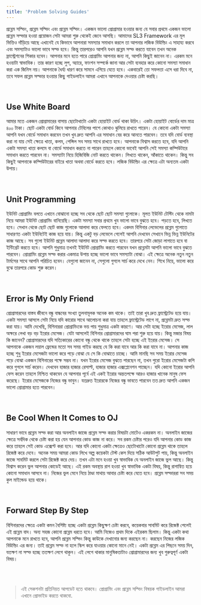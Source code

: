 ```yaml
---
title: 'Problem Solving Guides'
---
```


প্রব্লেম সল্ভিং, প্রব্লেম সল্ভিং এবং প্রব্লেম সল্ভিং। একজন ভালো প্রোগ্রামার হওয়ার জন্য যে সবার প্রথমে একজন ভালো প্রব্লেম সল্ভার হওয়া প্রয়োজন সেটা আমরা শুরু থেকেই জেনে আসছি। আমাদের SL3 Framework এর মূল ভিত্তিও দাঁড়িয়ে আছে এখানেই যে কিভাবে আপনারা সমস্যার সমাধান করলে তা আপনার লজিক বিউল্ডিং এ সাহায্য করবে এবং সমস্যাটাও ভালো ভাবে সল্ভ হবে। কিন্তু তারপরেও আপনি যখন প্রব্লেম সল্ভ করতে যাবেন তখন অনেক ফ্রাস্ট্রেশনের শিকার হবেন। আপনার মনে হতে পারে প্রোগ্রামিং আপনার জন্য না, আপনি কিছুই জানেন না। এরকম মনে হওয়াটা স্বাভাবিক। তার কারণ হচ্ছে লুপ, অ্যারে, ফাংশন সম্পর্কে জানা আর সেটা ব্যবহার করে কোনো সমস্যা সমাধান করা এক জিনিস নয়। আপনাকে ধৈর্য্য ধারণ করে সামনে এগিয়ে যেতে হবে। একবারেই তো সফলতা এসে ধরা দিবে না, তবে সফল প্রব্লেম সল্ভার হওয়ার কিছু গাইডলাইন আমরা এখানে আপনাকে দেওয়ার চেষ্টা করছি।

<br />

## Use White Board

আমার মতে একজন প্রোগ্রামারের বাসায় ছোটোখাটো একটা হোয়াইট বোর্ড থাকা উচিৎ। একটা হোয়াইট বোর্ডের দাম মাত্র ৪০০ টাকা। ছোট একটা বোর্ড কিনে আপনার টেবিলের পাশে কোথাও ঝুলিয়ে রাখতে পারেন। যে কোনো একটা সমস্যা আপনি যখন বোর্ডে সমাধান করবেন তখন খুব দ্রুত আপনি এর সমাধান বের করে আনতে পারবেন। তবে যদি বোর্ড ব্যবস্থা করা না যায় সেই ক্ষেত্রে খাতা, কলম, পেন্সিল সব সময় সাথে রাখতে হবে। আপনাকে বিশ্বাস করতে হবে, যদি আপনি একটা সমস্যা খাতা কলমে বা বোর্ডে সমাধান করতে না পারেন তাহলে কোনো ভাবেই আপনি সেই সমস্যা কম্পিউটারে সমাধান করতে পারবেন না। সমস্যাটা নিয়ে হিজিবিজি নোট করতে থাকেন। লিখতে থাকেন, আঁকাতে থাকেন। কিন্তু সব কিছুই আপনাকে কম্পিউটারের বাইরে খাতা অথবা বোর্ডে করতে হবে। লজিক বিউল্ডিং এর ক্ষেত্রে এটা অন্যতম একটা উপায়।

<br />

## Unit Programming

ইউনিট প্রোগ্রামিং বলতে এখানে বোঝানো হচ্ছে সব থেকে ছোট ছোট সমস্যা গুলোকে। মূলত ইউনিট টেস্টিং থেকে নামটা নিয়ে আমরা ইউনিট প্রোগ্রামিং বানিয়েছি। একটা সমস্যা সবার প্রথমে খুব ভালো ভাবে বুঝতে হবে। পড়তে হবে, লিখতে হবে। সেখান থেকে ছোট ছোট কাজ গুলোকে আলাদা করে ফেলতে হবে। একদম বিগিনার লেভেলের প্রব্লেম গুলোতে সাধারণত একটা ইউনিটেই কাজ হয়ে যায়। কিন্তু একটু বড় লেভেলে গেলেই আপনি দেখবেন সেখানে ভিন্ন ভিন্ন ইউনিটের কাজ আছে। সব গুলো ইউনিট প্রব্লেম আলাদা আলাদা করে সল্ভ করতে হবে। তারপরে সেটা জোড়া লাগাতে হবে বা ইন্টিগ্রেট করতে হবে। আপনি শুধুমাত্র তখনই ইউনিট প্রোগ্রামিং করতে পারবেন যখন প্রব্লেমটা আপনি ভালো ভাবে বুঝতে পারবেন। প্রোগ্রামিং প্রব্লেম সল্ভ করার একমাত্র উপায় হচ্ছে ভালো ভাবে সমস্যাটা বোঝা। এই ক্ষেত্রে অনেক নতুন নতুন টার্মসের সাথে আপনি পরিচিত হবেন। যেগুলো জানেন না, সেগুলো গুগলে সার্চ করে দেখে নেন। শিখে নিয়ে, ভালো করে বুঝে তারপরে কোড শুরু করেন।

<br />

## Error is My Only Friend

প্রোগ্রামারদের বাস্তব জীবনে বন্ধু বান্ধবের সংখ্যা তুলনামূলক অনেক কম থাকে। তাই তারা খুব দ্রুত ফ্রাস্ট্রেটেড হয়ে যায়। একটা সমস্যা আসলে সেটা নিয়ে যদি কারোর সাথে আলোচনা করা যায় তাহলে ফ্রাস্ট্রেটেড লাগে না, প্রব্লেমটা দ্রুত সল্ভ করা যায়। আমি দেখেছি, বিগিনাররা প্রোগ্রামিংকে ভয় পায় শুধুমাত্র একটা কারণে। আর সেটা হচ্ছে ইরোর মেসেজ, লাল অক্ষরে লেখা বড় বড় ইরোর মেসেজ। যেটা আসলেই বিগিনার প্রোগ্রামারদের ঘাম পরা শুরু হয়ে যায়। কিন্তু মজার বিষয় কি জানেন? প্রোগ্রামারদের যদি সত্যিকারের কোনো বন্ধু থেকে থাকে তাহলে সেটা হচ্ছে এই ইরোর মেসেজ। সে আপনাকে একজন লয়াল ফ্রেন্ডের মতো সব সময় গাইড করছে যে কি করা যাবে আর কি করা যাবে না। আপনার কাজ হচ্ছে শুধু ইরোর মেসেজটা ভালো করে পড়ে বোঝা যে সে কি বোঝাতে চাচ্ছে। আমি মানছি সব সময় ইরোর মেসেজ পড়ে বোঝা একজন বিগিনারের পক্ষে সম্ভব না। যখন ইরোর মেসেজ বুঝতে পারছেন না, তখন পুরো ইরোর মেসেজটা কপি করে গুগলে সার্চ করেন। দেখবেন হাজার হাজার রেসাল্ট, হাজার হাজার এক্সপ্লেনেশন পাচ্ছেন। যদি কোনো ইরোর আপনি ফেস করেন তাহলে নিশ্চিত থাকবেন যে আপনার পূর্বে এই একই ইরোর অন্ততপক্ষে আরও হাজার খানেক মানুষ ফেস করেছে। ইরোর মেসেজকে নিজের বন্ধু ভাবুন। যতদ্রুত ইরোরকে নিজের বন্ধু ভাবতে পারবেন তত দ্রুত আপনি একজন ভালো প্রোগ্রামার হতে পারবেন।

<br />

## Be Cool When It Comes to OJ

সাধারণ ভাবে প্রব্লেম সল্ভ করা আর অনলাইন জাজে প্রব্লেম সল্ভ করার বিষয়টা মোটেও একরকম না। অনলাইন জাজের ক্ষেত্রে সর্বদিক থেকে চেষ্টা করা হয় যেন আপনার কোড কাজ না করে। সব রকম চেষ্টার পরেও যদি আপনার কোড কাজ করে তাহলে সেই কোড এক্সেপ্ট করা হবে। আর যদি কোনো একটা ক্ষেত্রেও ছোটোখাটো কোনো প্রব্লেম থাকে তাহলে রিজেক্ট করে দেবে। অনেক সময় আমরা কোড লিখে অল্প কয়েকটা টেস্ট কেস দিয়ে সঠিক আউটপুট পায়, কিন্তু অনলাইন জাজে সাবমিট করলে সেটা রিজেক্ট করে দেয়। তখন এটা মনে হওয়া খুব স্বাভাবিক যে অনলাইন জাজে ভুল আছে। কিন্তু বিশ্বাস করেন ভুল আপনার কোডেই আছে। এই রকম অবস্থায় রাগ হওয়া খুব স্বাভাবিক একটা বিষয়, কিন্তু রাগান্বিত হয়ে কোনো সমাধান আসবে না। নিজের ভুল মেনে নিয়ে ঠাণ্ডা মাথায় আবার চেষ্টা করে যেতে হবে। প্রব্লেম সল্ভাররা সব সময় কুল মাইন্ডেড হয়ে থাকে।

<br />

## Forward Step By Step

বিগিনারদের ক্ষেত্রে একটা কমন বৈশিষ্ট্য হচ্ছে একটা প্রব্লেম কিছুক্ষণ চেষ্টা করবে, কয়েকবার সাবমিট করে রিজেক্ট পেলেই এই প্রব্লেম বাদ। অন্য সহজ কোনো প্রব্লেম ধরতে হবে। আমি নিজেও প্রথম দিকে এইরকম ছিলাম। কিন্তু একটা কথা আপনাকে মনে রাখতে হবে, আপনি প্রব্লেম সল্ভিং কিন্তু কাউকে দেখানোর জন্য করছেন না। করছেন নিজের লজিক বিউল্ডিং এর জন্য। তাই প্রব্লেম সল্ভ না হলে স্কিপ করে যাওয়ার কোনো মানে নেই। একটা প্রব্লেম এর পিছনে সময় দিন, যতক্ষণ না সল্ভ হচ্ছে ততক্ষণ লেগে থাকুন। এই লেগে থাকার মানুষিকতাটাও প্রোগ্রামারদের জন্য খুব গুরুত্বপূর্ণ একটা বিষয়।

<br />
<br />

> এই সেকশনটা প্রতিনিয়ত আপডেট হতে থাকবে। প্রোগ্রামিং এবং প্রব্লেম সল্ভিং বিষয়ক গাইডলাইন আমরা এখানে প্রোভাইড করতে থাকবো.
